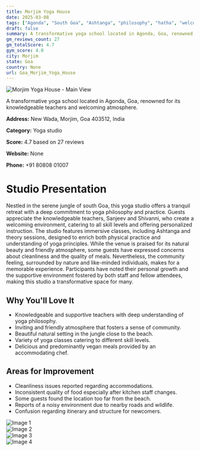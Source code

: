 ```yaml
---
title: Morjim Yoga House
date: 2025-03-08
tags: ["Agonda", "South Goa", "Ashtanga", "philosophy", "hatha", "welcoming atmosphere", "natural setting", "Morjim"]  
draft: false
summary: A transformative yoga school located in Agonda, Goa, renowned for its knowledgeable teachers and welcoming atmosphere.
gm_reviews_count: 27
gm_totalScore: 4.7
gym_score: 4.0
city: Morjim
state: Goa
country: None
url: Goa_Morjim_Yoga_House
---
```


<div className="aspect-[16/9] relative my-8">
  <img 
    src="https://lh5.googleusercontent.com/p/AF1QipP-EcxT249UnTRFDG7wB9q4EUT6xgfm4GKg5_G1=w1920-h1080-k-no"
    alt="Morjim Yoga House - Main View"
    className="object-cover absolute inset-0 w-full h-full rounded-lg"
  />
</div>

A transformative yoga school located in Agonda, Goa, renowned for its knowledgeable teachers and welcoming atmosphere.

**Address:** New Wada, Morjim, Goa 403512, India

**Category:** Yoga studio

**Score:** 4.7 based on 27 reviews

**Website:** None

**Phone:** +91 80808 01007

# Studio Presentation

Nestled in the serene jungle of south Goa, this yoga studio offers a tranquil retreat with a deep commitment to yoga philosophy and practice. Guests appreciate the knowledgeable teachers, Sanjeev and Shivanni, who create a welcoming environment, catering to all skill levels and offering personalized instruction. The studio features immersive classes, including Ashtanga and theory sessions, designed to enrich both physical practice and understanding of yoga principles. While the venue is praised for its natural beauty and friendly atmosphere, some guests have expressed concerns about cleanliness and the quality of meals. Nevertheless, the community feeling, surrounded by nature and like-minded individuals, makes for a memorable experience. Participants have noted their personal growth and the supportive environment fostered by both staff and fellow attendees, making this studio a transformative space for many.

## Why You'll Love It

- Knowledgeable and supportive teachers with deep understanding of yoga philosophy.
- Inviting and friendly atmosphere that fosters a sense of community.
- Beautiful natural setting in the jungle close to the beach.
- Variety of yoga classes catering to different skill levels.
- Delicious and predominantly vegan meals provided by an accommodating chef.

## Areas for Improvement

- Cleanliness issues reported regarding accommodations.
- Inconsistent quality of food especially after kitchen staff changes.
- Some guests found the location too far from the beach.
- Reports of a noisy environment due to nearby roads and wildlife.
- Confusion regarding itinerary and structure for newcomers.

<div className="grid grid-cols-1 xl:grid-cols-2 gap-4 my-8">
<div className="aspect-[4/3] relative"><img src="https://lh5.googleusercontent.com/p/AF1QipPuFjs42b7gn0km8_fv-voWV3LFhfogdReHOuCZ=w1920-h1080-k-no" alt="Image 1" className="object-cover absolute inset-0 w-full h-full rounded-lg" /></div>
<div className="aspect-[4/3] relative"><img src="https://lh5.googleusercontent.com/p/AF1QipPMhQkK88_LYkDZG6rG2Gp5hRgX88aB-bd0K2gb=w1920-h1080-k-no" alt="Image 2" className="object-cover absolute inset-0 w-full h-full rounded-lg" /></div>
<div className="aspect-[4/3] relative"><img src="https://lh5.googleusercontent.com/p/AF1QipMLFZz2FrHJJpqmswe2bUiD-DkBKuuBE1ROYQ1_=w1920-h1080-k-no" alt="Image 3" className="object-cover absolute inset-0 w-full h-full rounded-lg" /></div>
<div className="aspect-[4/3] relative"><img src="https://lh5.googleusercontent.com/p/AF1QipOkwP98dm3CLa92pnY6wZBlWEkX33Fwm-mJkBhM=w1920-h1080-k-no" alt="Image 4" className="object-cover absolute inset-0 w-full h-full rounded-lg" /></div>
</div>